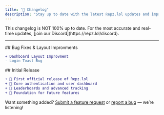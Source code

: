 ```yaml
---
title: '🚀 Changelog'
description: 'Stay up to date with the latest Repz.lol updates and improvements.'
---
```


<Warning>
  This changelog is NOT 100% up to date. For the most accurate and real-time updates, [join our Discord](https://repz.lol/discord).
</Warning>

---

<Update label="1.0.1 - May 5, 2025">
  ## Bug Fixes & Layout Improvments
  
  ```diff
  + Dashboard Layout Improvment
  - Login Toast Bug
  ```
</Update>

<Update label="1.0.1 - May 4, 2025">
  ## Initial Release
  
  ```diff
  + 🎉 First official release of Repz.lol
  + 🔐 Core authentication and user dashboard
  + 💪 Leaderboards and advanced tracking
  + 🧪 Foundation for future features
  ```
</Update>

Want something added? [Submit a feature request](https://repz.lol/discord) or [report a bug](https://repz.lol/discord) — we’re listening!